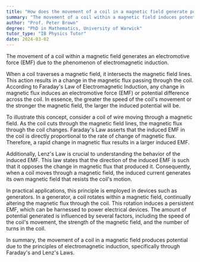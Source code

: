 ```yaml
---
title: "How does the movement of a coil in a magnetic field generate potential?"
summary: "The movement of a coil within a magnetic field induces potential through electromagnetic induction, illustrating the fundamental principle of converting mechanical energy into electrical energy."
author: "Prof. Peter Brown"
degree: "PhD in Mathematics, University of Warwick"
tutor_type: "IB Physics Tutor"
date: 2024-03-02
---
```


The movement of a coil within a magnetic field generates an electromotive force (EMF) due to the phenomenon of electromagnetic induction.

When a coil traverses a magnetic field, it intersects the magnetic field lines. This action results in a change in the magnetic flux passing through the coil. According to Faraday's Law of Electromagnetic Induction, any change in magnetic flux induces an electromotive force (EMF) or potential difference across the coil. In essence, the greater the speed of the coil's movement or the stronger the magnetic field, the larger the induced potential will be.

To illustrate this concept, consider a coil of wire moving through a magnetic field. As the coil cuts through the magnetic field lines, the magnetic flux through the coil changes. Faraday's Law asserts that the induced EMF in the coil is directly proportional to the rate of change of magnetic flux. Therefore, a rapid change in magnetic flux results in a larger induced EMF.

Additionally, Lenz's Law is crucial to understanding the behavior of the induced EMF. This law states that the direction of the induced EMF is such that it opposes the change in magnetic flux that produced it. Consequently, when a coil moves through a magnetic field, the induced current generates its own magnetic field that resists the coil's motion.

In practical applications, this principle is employed in devices such as generators. In a generator, a coil rotates within a magnetic field, continually altering the magnetic flux through the coil. This rotation induces a persistent EMF, which can be harnessed to power electrical devices. The amount of potential generated is influenced by several factors, including the speed of the coil's movement, the strength of the magnetic field, and the number of turns in the coil.

In summary, the movement of a coil in a magnetic field produces potential due to the principles of electromagnetic induction, specifically through Faraday's and Lenz's Laws.
    